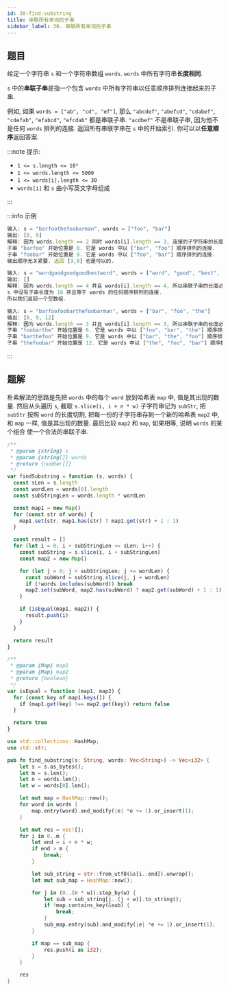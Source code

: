 ```yaml
---
id: 30-find-substring
title: 串联所有单词的子串
sidebar_label: 30. 串联所有单词的子串
---
```


## 题目

给定一个字符串 `s` 和一个字符串数组 `words`. `words` 中所有字符串**长度相同**.

`s` 中的**串联子串**是指一个包含 `words` 中所有字符串以任意顺序排列连接起来的子串.

例如, 如果 `words = ["ab", "cd", "ef"]`, 那么 `"abcdef"`, `"abefcd"`, `"cdabef"`, `"cdefab"`, `"efabcd"`, `"efcdab"` 都是串联子串. `"acdbef"` 不是串联子串, 因为他不是任何 `words` 排列的连接.
返回所有串联字串在 `s` 中的开始索引. 你可以以**任意顺序**返回答案.

:::note 提示:

- `1 <= s.length <= 10⁴`
- `1 <= words.length <= 5000`
- `1 <= words[i].length <= 30`
- `words[i]` 和 `s` 由小写英文字母组成

:::

:::info 示例

```ts
输入: s = "barfoothefoobarman", words = ["foo", "bar"]
输出: [0, 9]
解释: 因为 words.length == 2 同时 words[i].length == 3, 连接的子字符串的长度必须为 6.
子串 "barfoo" 开始位置是 0. 它是 words 中以 ["bar", "foo"] 顺序排列的连接.
子串 "foobar" 开始位置是 9. 它是 words 中以 ["foo", "bar"] 顺序排列的连接.
输出顺序无关紧要. 返回 [9,0] 也是可以的.
```

```ts
输入: s = "wordgoodgoodgoodbestword", words = ["word", "good", "best", "word"]
输出: []
解释: 因为 words.length == 4 并且 words[i].length == 4, 所以串联子串的长度必须为 16.
s 中没有子串长度为 16 并且等于 words 的任何顺序排列的连接.
所以我们返回一个空数组.
```

```ts
输入: s = "barfoofoobarthefoobarman", words = ["bar", "foo", "the"]
输出: [6, 9, 12]
解释: 因为 words.length == 3 并且 words[i].length == 3, 所以串联子串的长度必须为 9.
子串 "foobarthe" 开始位置是 6. 它是 words 中以 ["foo", "bar", "the"] 顺序排列的连接.
子串 "barthefoo" 开始位置是 9. 它是 words 中以 ["bar", "the", "foo"] 顺序排列的连接.
子串 "thefoobar" 开始位置是 12. 它是 words 中以 ["the", "foo", "bar"] 顺序排列的连接.
```

:::

## 题解


朴素解法的思路是先把 `words` 中的每个 `word` 放到哈希表 `map` 中, 值是其出现的数量. 然后从头遍历 `s`, 截取 `s.slice(i, i + n * w)` 子字符串记为 `subStr`,
把 `subStr` 按照 `word` 的长度切割, 把每一份的子字符串存到一个新的哈希表 `map2` 中, 和 `map` 一样, 值是其出现的数量. 最后比较 `map2` 和 `map`, 如果相等, 说明 `words` 的某个组合
使一个合法的串联子串.

<Tabs>
  <TabItem value="JavaScript" label="JavaScript" default>

```ts
/**
 * @param {string} s
 * @param {string[]} words
 * @return {number[]}
 */
var findSubstring = function (s, words) {
  const sLen = s.length
  const wordLen = words[0].length
  const subStringLen = words.length * wordLen

  const map1 = new Map()
  for (const str of words) {
    map1.set(str, map1.has(str) ? map1.get(str) + 1 : 1)
  }

  const result = []
  for (let i = 0; i + subStringLen <= sLen; i++) {
    const subString = s.slice(i, i + subStringLen)
    const map2 = new Map()

    for (let j = 0; j < subStringLen; j += wordLen) {
      const subWord = subString.slice(j, j + wordLen)
      if (!words.includes(subWord)) break
      map2.set(subWord, map2.has(subWord) ? map2.get(subWord) + 1 : 1)
    }

    if (isEqual(map1, map2)) {
      result.push(i)
    }
  }

  return result
}

/**
 * @param {Map} map1
 * @param {Map} map2
 * @return {boolean}
 */
var isEqual = function (map1, map2) {
  for (const key of map1.keys()) {
    if (map1.get(key) !== map2.get(key)) return false
  }

  return true
}
```

</TabItem>
<TabItem value="Rust" label="Rust">

```rust
use std::collections::HashMap;
use std::str;

pub fn find_substring(s: String, words: Vec<String>) -> Vec<i32> {
    let s = s.as_bytes();
    let m = s.len();
    let n = words.len();
    let w = words[0].len();

    let mut map = HashMap::new();
    for word in words {
        map.entry(word).and_modify(|e| *e += 1).or_insert(1);
    }

    let mut res = vec![];
    for i in 0..m {
        let end = i + n * w;
        if end > m {
            break;
        }

        let sub_string = str::from_utf8(&s[i..end]).unwrap();
        let mut sub_map = HashMap::new();

        for j in (0..(n * w)).step_by(w) {
            let sub = sub_string[j..(j + w)].to_string();
            if !map.contains_key(&sub) {
                break;
            }
            sub_map.entry(sub).and_modify(|e| *e += 1).or_insert(1);
        }

        if map == sub_map {
            res.push(i as i32);
        }
    }

    res
}
```

</TabItem>
</Tabs>
